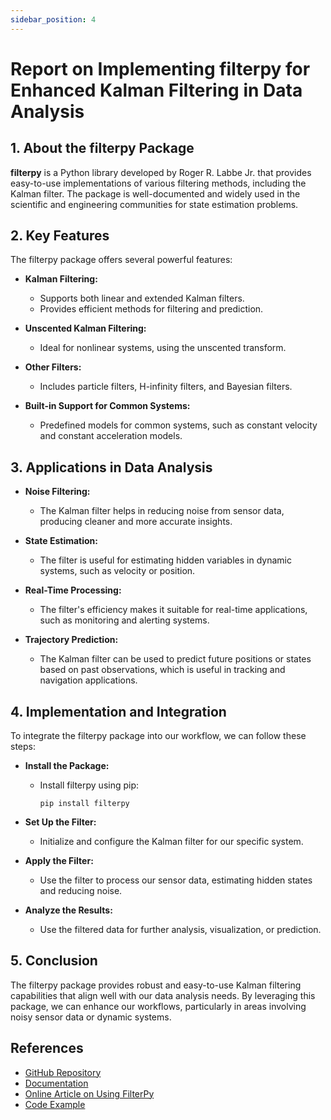---
sidebar_position: 4
---

# Report on Implementing filterpy for Enhanced Kalman Filtering in Data Analysis

## 1. About the filterpy Package

**filterpy** is a Python library developed by Roger R. Labbe Jr. that provides easy-to-use implementations of various filtering methods, including the Kalman filter. The package is well-documented and widely used in the scientific and engineering communities for state estimation problems.

## 2. Key Features

The filterpy package offers several powerful features:

- **Kalman Filtering:**
  - Supports both linear and extended Kalman filters.
  - Provides efficient methods for filtering and prediction.

- **Unscented Kalman Filtering:**
  - Ideal for nonlinear systems, using the unscented transform.

- **Other Filters:**
  - Includes particle filters, H-infinity filters, and Bayesian filters.

- **Built-in Support for Common Systems:**
  - Predefined models for common systems, such as constant velocity and constant acceleration models.

## 3. Applications in Data Analysis

- **Noise Filtering:**
  - The Kalman filter helps in reducing noise from sensor data, producing cleaner and more accurate insights.

- **State Estimation:**
  - The filter is useful for estimating hidden variables in dynamic systems, such as velocity or position.

- **Real-Time Processing:**
  - The filter's efficiency makes it suitable for real-time applications, such as monitoring and alerting systems.

- **Trajectory Prediction:**
  - The Kalman filter can be used to predict future positions or states based on past observations, which is useful in tracking and navigation applications.

## 4. Implementation and Integration

To integrate the filterpy package into our workflow, we can follow these steps:

- **Install the Package:**
  - Install filterpy using pip:
    ```
    pip install filterpy
    ```

- **Set Up the Filter:**
  - Initialize and configure the Kalman filter for our specific system.

- **Apply the Filter:**
  - Use the filter to process our sensor data, estimating hidden states and reducing noise.

- **Analyze the Results:**
  - Use the filtered data for further analysis, visualization, or prediction.

## 5. Conclusion

The filterpy package provides robust and easy-to-use Kalman filtering capabilities that align well with our data analysis needs. By leveraging this package, we can enhance our workflows, particularly in areas involving noisy sensor data or dynamic systems.

## References

- [GitHub Repository](https://github.com/rlabbe/filterpy)
- [Documentation](https://filterpy.readthedocs.io/en/latest/)
- [Online Article on Using FilterPy](https://medium.com/@mike.roweprediger/using-the-filterpy-package-for-time-series-prediction-d8969b9bf5c6)
- [Code Example](https://cocalc.com/share/public_paths/embed/7557a5ac1c870f1ec8f01271959b16b49df9d087/Appendix-F-FilterPy-Code.ipynb)
